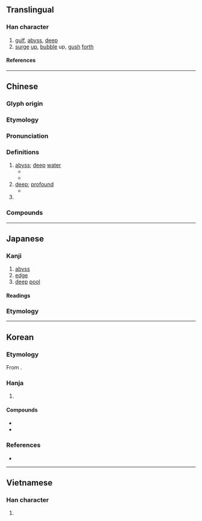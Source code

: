 {{also|渊}}
{{character info}}
==Translingual==

===Han character===
{{Han char|rn=85|rad=水|as=08|asj=09|sn=11|snj=12|four=32100|canj=ELXL|ids=⿰氵𣶒}}

# [[gulf]], [[abyss]], [[deep]]
# [[surge]] [[up]], [[bubble]] up, [[gush]] [[forth]]

====References====
{{Han ref|kx=0632.080|dkj=17692|dj=1035.030|hdz=31681.010|uh=6DF5}}

----

==Chinese==
{{zh-forms|s=渊|alt=渕,𣶒,𫂱,囦}}

===Glyph origin===
{{Han etym}}

===Etymology===
{{rfe|zh}}

===Pronunciation===
{{zh-pron
|m=yuān
|m-s=
|c=jyun1
|c-t=
|g=
|h=pfs=yên
|j=
|mb=
|md=iŏng
|mn=ian
|mn-t=
|w=
|x=
|mc=y
|oc=y
|cat=n,a,pn
}}

===Definitions===
{{zh-hanzi}}

# [[abyss]]; [[deep]] [[water]]
#* {{zh-x|探 淵 者 知 千 仞 之 深，縣 繩 之 數 也。|If, in measuring an '''abyss''', you know that it is a thousand fathoms deep, it is owing to the figures which you find by dropping a string.|CL|ref=Shangjunshu-D}}
#* {{zh-x|且 汝 夢 為 鳥 而 厲 乎 天，夢 為 魚 而 沒{mò} 於 淵，不 識 今 之 言 者，其 覺 者 乎，夢 者 乎？|Moreover you dream that you are a bird, and seem to be soaring to the sky; or that you are a fish, and seem to be diving in the '''deep'''. But you do not know whether we that are now speaking are awake or in a dream.|ref=Zhuangzi}}
# [[deep]]; [[profound]]
#* {{zh-x|淵 兮，似 萬物 之 宗。|How '''deep and unfathomable''' it is, as if it were the Honoured Ancestor of all things!|ref=Daodejing}}
# {{surname|zh}}

===Compounds===
{{zh-der|察見淵魚|不測之淵|九淵|寸指測淵|判若天淵|嶽峙淵渟|山峙淵渟|學問淵博|冰淵|家學淵源|如臨淵谷|如臨深淵|天淵之別|天淵|塞淵|加膝墜淵|淵思寂慮|福如海淵|深淵|淵泉|洪淵|淵源|積水成淵|澶淵之盟|探淵索珠|淵深|淵識|淵渟岳峙|淵魚叢爵|文淵閣|淵淵|深淵薄冰|為淵敺魚|盜跖顏淵|淵遠流長|淵藪|相去天淵|萬丈深淵|淵默|淵鑑類函|淵源錄|淵渟嶽立|淵塞|淵博|淵海|澶淵|龍淵|重淵|臨淵履薄|臨淵羨魚|虞淵|靜淵|脫網就淵|臨淵結網|挑戰者深淵}}

----

==Japanese==

===Kanji===
{{ja-kanji|grade=|rs=水08|shin=渊}}

# [[abyss]]
# [[edge]]
# [[deep]] [[pool]]

====Readings====
{{ja-readings
|goon=えん<ゑん
|kanon=えん<ゑん
|kun=ふち-, かた-い, はなわ-
}}

===Etymology===
{{ja-kanjitab|yomi=k|ふち}}
{{ja-see|ふち}}

----

==Korean==

===Etymology===
From {{der|ko|ltc|-}} {{ltc-l|淵|id=1}}. {{hanja-hunmong|연|yen|地理#상04B}}

===Hanja===
{{ko-hanja-search}}
{{ko-hanja|못|연}}

# {{hanja form of|연|[[abyss]]}}

====Compounds====
{{der-top|Compounds}}
* {{ko-l|심연|深淵}}
* {{ko-l|해연|海淵}}
{{der-bottom}}

===References===
* {{R:hanjadoc|6084}}

----

==Vietnamese==

===Han character===
{{vi-readings|rs=水08|reading=uyên}}

# {{rfdef|vi|sort=水08}}